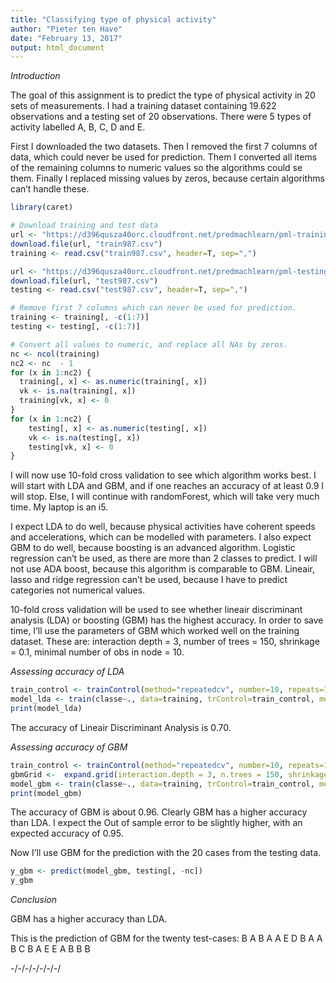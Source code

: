 ```yaml
---
title: "Classifying type of physical activity"
author: "Pieter ten Have"
date: "February 13, 2017"
output: html_document
---
```



_Introduction_


The goal of this assignment is to predict the type of physical activity in 20 sets of measurements.
I had a training dataset containing 19.622 observations and a testing set of 20 observations.
There were 5 types of activity labelled A, B, C, D and E.

First I downloaded the two datasets. Then I removed the first 7 columns of data, which could never be used for prediction.
Them I converted all items of the remaining columns to numeric values so the algorithms could se them.
Finally I replaced missing values by zeros, because certain algorithms can't handle these.


```r
library(caret)

# Download training and test data
url <- "https://d396qusza40orc.cloudfront.net/predmachlearn/pml-training.csv"
download.file(url, "train987.csv")
training <- read.csv("train987.csv", header=T, sep=",")

url <- "https://d396qusza40orc.cloudfront.net/predmachlearn/pml-testing.csv"
download.file(url, "test987.csv")
testing <- read.csv("test987.csv", header=T, sep=",")

# Remove first 7 columns which can never be used for prediction.
training <- training[, -c(1:7)]
testing <- testing[, -c(1:7)]

# Convert all values to numeric, and replace all NAs by zeros.
nc <- ncol(training)
nc2 <- nc  - 1
for (x in 1:nc2) {
  training[, x] <- as.numeric(training[, x])
  vk <- is.na(training[, x])
  training[vk, x] <- 0
}
for (x in 1:nc2) {
    testing[, x] <- as.numeric(testing[, x])
    vk <- is.na(testing[, x])
    testing[vk, x] <- 0    
}
```


I will now use 10-fold cross validation to see which algorithm works best.
I will start with LDA and GBM, and if one reaches an accuracy of at least 0.9 I will stop.
Else, I will continue with randomForest, which will take very much time. My laptop is an i5.

I expect LDA to do well, because physical activities have coherent speeds and accelerations, which can be modelled with parameters. I also expect GBM to do well, because boosting is an advanced algorithm.
Logistic regression can't be used, as there are more than 2 classes to predict.
I will not use ADA boost, because this algorithm is comparable to GBM.
Lineair, lasso and ridge regression can't be used, because I have to predict categories not numerical values.

10-fold cross validation will be used to see whether lineair discriminant analysis (LDA) or boosting (GBM) has the highest accuracy.
In order to save time, I'll use the parameters of GBM which worked well on the training dataset. These are: interaction depth = 3, number of trees = 150, shrinkage = 0.1, minimal number of obs in node = 10.


_Assessing accuracy of LDA_


```r
train_control <- trainControl(method="repeatedcv", number=10, repeats=1)
model_lda <- train(classe~., data=training, trControl=train_control, method="lda")
print(model_lda)
```


The accuracy of Lineair Discriminant Analysis is 0.70.


_Assessing accuracy of GBM_


```r
train_control <- trainControl(method="repeatedcv", number=10, repeats=1)
gbmGrid <-  expand.grid(interaction.depth = 3, n.trees = 150, shrinkage = 0.1, n.minobsinnode = 10)
model_gbm <- train(classe~., data=training, trControl=train_control, method="gbm", tuneGrid = gbmGrid)
print(model_gbm)
```


The accuracy of GBM is about 0.96. 
Clearly GBM has a higher accuracy than LDA.
I expect the Out of sample error to be slightly higher, with an expected accuracy of 0.95.

Now I'll use GBM for the prediction with the 20 cases from the testing data.


```r
y_gbm <- predict(model_gbm, testing[, -nc])
y_gbm
```


_Conclusion_


GBM has a higher accuracy than LDA.

This is the prediction of GBM for the twenty test-cases:
B A B A A E D B A A B C B A E E A B B B




-/-/-/-/-/-/-/